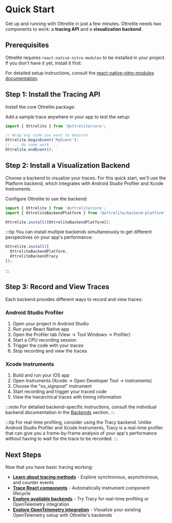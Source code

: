 # Quick Start

Get up and running with Ottrelite in just a few minutes. Ottrelite needs two components to work: a **tracing API** and a **visualization backend**.

## Prerequisites

Ottrelite requires `react-native-nitro-modules` to be installed in your project. If you don't have it yet, install it first:


<PackageManagerTabs command="install react-native-nitro-modules" />

For detailed setup instructions, consult the [react-native-nitro-modules documentation](https://nitro.margelo.com).

## Step 1: Install the Tracing API

Install the core Ottrelite package:

<PackageManagerTabs command="install @ottrelite/core" />

Add a sample trace anywhere in your app to test the setup:

```typescript
import { Ottrelite } from '@ottrelite/core';

// Wrap any code you want to measure
Ottrelite.beginEvent('MyEvent');
// ... do some work ...
Ottrelite.endEvent();
```

## Step 2: Install a Visualization Backend

Choose a backend to visualize your traces. For this quick start, we'll use the Platform backend, which integrates with Android Studio Profiler and Xcode Instruments.

<PackageManagerTabs command="install @ottrelite/backend-platform" />

Configure Ottrelite to use the backend:

```typescript
import { Ottrelite } from '@ottrelite/core';
import { OttreliteBackendPlatform } from '@ottrelite/backend-platform';

Ottrelite.install([OttreliteBackendPlatform]);
```

:::tip
You can install multiple backends simultaneously to get different perspectives on your app's performance:

```typescript
Ottrelite.install([
  OttreliteBackendPlatform,
  OttreliteBackendTracy
]);
```
:::

## Step 3: Record and View Traces

Each backend provides different ways to record and view traces:

### Android Studio Profiler
1. Open your project in Android Studio
2. Run your React Native app
3. Open the Profiler tab (View → Tool Windows → Profiler)
4. Start a CPU recording session
5. Trigger the code with your traces
6. Stop recording and view the traces

### Xcode Instruments
1. Build and run your iOS app
2. Open Instruments (Xcode → Open Developer Tool → Instruments)
3. Choose the "os_signpost" instrument
4. Start recording and trigger your traced code
5. View the hierarchical traces with timing information

:::note
For detailed backend-specific instructions, consult the individual backend documentation in the [Backends](./backends/introduction.mdx) section.
:::

:::tip
For real-time profiling, consider using the Tracy backend. Unlike Android Studio Profiler and Xcode Instruments, Tracy is a real-time profiler that can give you a frame-by-frame analysis of your app's performance without having to wait for the trace to be recorded.
:::

## Next Steps

Now that you have basic tracing working:

- **[Learn about tracing methods](./core/introduction.mdx)** - Explore synchronous, asynchronous, and counter events
- **[Trace React components](./instrumentation-react/introduction.mdx)** - Automatically instrument component lifecycle
- **[Explore available backends](./backends/introduction.mdx)** - Try Tracy for real-time profiling or OpenTelemetry integration
- **[Explore OpenTelemetry integration](./interop-otel/introduction.mdx)** - Visualize your existing OpenTelemetry setup with Ottrelite's backends
